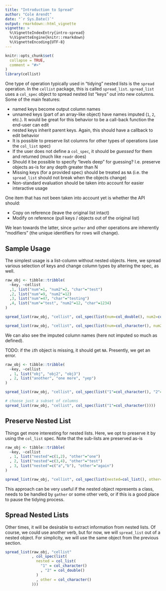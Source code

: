 ```yaml
---
title: "Introduction to Spread"
author: "Cole Arendt"
date: "`r Sys.Date()`"
output: rmarkdown::html_vignette
vignette: >
  %\VignetteIndexEntry{intro-spread}
  %\VignetteEngine{knitr::rmarkdown}
  %\VignetteEncoding{UTF-8}
---
```


```r
knitr::opts_chunk$set(
  collapse = TRUE,
  comment = "#>"
)
library(cellist)
```

One type of operation typically used in "tidying" nested lists is the `spread` operation.  In the `cellist` package, this is called `spread_list`.  `spread_list` uses a `col_spec` object to spread nested list "keys" out into new columns.  Some of the main features:

- named keys become output column names
- unnamed keys (part of an array-like object) have names imputed (`1`, `2`, etc.).  It would be great for this behavior to be a call-back function the end-user can edit
- nested keys inherit parent keys.  Again, this should have a callback to edit behavior
- It is possible to preserve list columns for other types of operations (use the `col_list` spec)
- If the user does not define a `col_spec`, it should be _guessed_ for them and returned (much like `readr` does)
- Should it be possible to specify "levels deep" for guessing?  I.e. preserve objects as-is for any depth greater than N
- Missing keys (for a provided spec) should be treated as `NA` (i.e. the `spread_list` should not break when the objects change)
- Non-standard evaluation should be taken into account for easier interactive usage

One item that has not been taken into account yet is whether the API should:

- Copy on reference (leave the original list intact)
- Modify on reference (pull keys / objects out of the original list)

We lean towards the latter, since `gather` and other operations are inherently "modifiers" (the unique identifiers for rows will change).

## Sample Usage

The simplest usage is a list-column without nested objects.  Here, we spread various selection of keys and change column types by altering the spec, as well.

```r
raw_obj <- tibble::tribble(
  ~key, ~cellist
  ,1, list("num"=1, "num2"=2, "char"="test")
  ,2, list("num"=9, "num2"=12)
  ,3, list("num"=47, "char"="testing")
  ,4, list("num"="test", "num2"=12, "char"=1234)
)

spread_list(raw_obj, "cellist", col_spec(list(num=col_double(), num2=col_integer(), char=col_character())))

spread_list(raw_obj, "cellist", col_spec(list(num=col_character(), num2=col_double())))
```

We can also see the imputed column names (here not imputed so much as defined).  

TODO: if the `i`th object is missing, it should get `NA`.  Presently, we get an error.

```r
raw_obj <- tibble::tribble(
  ~key, ~cellist
  , 1, list("obj", "obj2", "obj3")
  , 2, list("another", "one more", "yep")
)

spread_list(raw_obj, "cellist", col_spec(list("1"=col_character(), "2"=col_character(), "3"=col_character())))

# choose just a subset of columns
spread_list(raw_obj, "cellist", col_spec(list("1"=col_character())))
```

## Preserve Nested List

Things get more interesting for nested lists.  Here, we opt to preserve it by using the `col_list` spec.  Note that the sub-lists are preserved as-is


```r
raw_obj <- tibble::tribble(
  ~key, ~cellist
  , 1, list("nested"=c(1,2), "other"="one")
  , 2, list("nested"=c(3,4), "other"="test")
  , 3, list("nested"=c("a","b"), "other"="again")
)

spread_list(raw_obj, "cellist", col_spec(list(nested=col_list(), other=col_character())))

```

This approach can be very useful if the nested object represents a class, needs to be handled by `gather` or some other verb, or if this is a good place to pause the tidying process.

## Spread Nested Lists

Other times, it will be desirable to extract information from nested lists.  Of course, we could use another verb, but for now, we will `spread_list` out of a nested object.  For simplicity, we will use the same object from the previous section.

```r
spread_list(raw_obj, "cellist"
            , col_spec(list(
              nested = col_list(
                "1" = col_character()
                , "2" = col_double()
              )
              , other = col_character()
            )))
```


